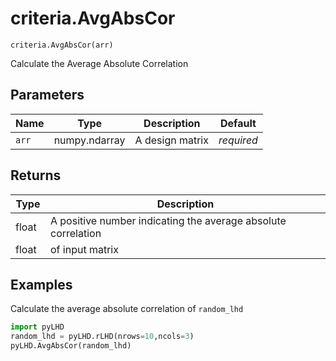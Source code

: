 # criteria.AvgAbsCor { #pyLHD.criteria.AvgAbsCor }

`criteria.AvgAbsCor(arr)`

Calculate the Average Absolute Correlation

## Parameters

| Name   | Type          | Description     | Default    |
|--------|---------------|-----------------|------------|
| `arr`  | numpy.ndarray | A design matrix | _required_ |

## Returns

| Type   | Description                                                   |
|--------|---------------------------------------------------------------|
| float  | A positive number indicating the average absolute correlation |
| float  | of input matrix                                               |

## Examples



Calculate the average absolute correlation of `random_lhd`
```python
import pyLHD
random_lhd = pyLHD.rLHD(nrows=10,ncols=3)
pyLHD.AvgAbsCor(random_lhd)
```